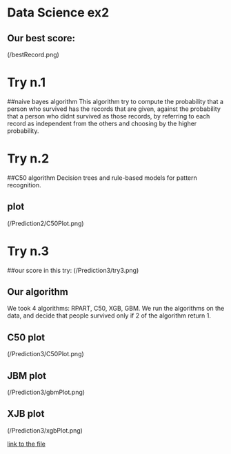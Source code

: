 
# Data Science ex2

## Our best score:

(/bestRecord.png)

# Try n.1
##naive bayes algorithm
This algorithm try to compute the probability that a person who survived has the records that are given, against the probability that a person who didnt survived as those records, by referring to each record as independent from the others and choosing by the higher probability.

# Try n.2
##C50 algorithm
Decision trees and rule-based models for pattern recognition.

## plot
(/Prediction2/C50Plot.png)

# Try n.3
##our score in this try:
(/Prediction3/try3.png)

## Our algorithm
We took 4 algorithms: RPART, C50, XGB, GBM.
We run the algorithms on the data, and decide that people survived only if 2 of the algorithm return 1.

## C50 plot
(/Prediction3/C50Plot.png)

## JBM plot
(/Prediction3/gbmPlot.png)

## XJB plot
(/Prediction3/xgbPlot.png)

[link to the file](https://github.com/naordalal/DataScience-hw2/blob/master/Prediction3/try3.csv)
